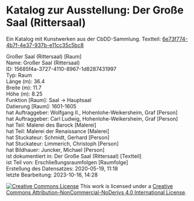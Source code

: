 # Katalog zur Ausstellung: Der Große Saal (Rittersaal)

Ein Katalog mit Kunstwerken aus der CbDD-Sammlung. Textteil: [6e73f774-4b7f-4e37-937b-e11cc35c5bc8](https://www.deckenmalerei.eu/42d06165-58e7-4653-bfe4-3d5f7091fc33#6e73f774-4b7f-4e37-937b-e11cc35c5bc8)

Großer Saal (Rittersaal) [Raum]<br/>
Name: Großer Saal (Rittersaal)<br/>
ID:	15685f4a-3727-4110-8967-1d8287431997<br/>
Typ: Raum<br/>
Länge (m): 36.4<br/>
Breite (m):	11.7<br/>
Höhe (m): 8.25<br/>
Funktion [Raum]: Saal -> Hauptsaal<br/>
Datierung [Raum]: 1601-1605<br/>
hat Auftraggeber: Wolfgang II., Hohenlohe-Weikersheim, Graf [Person]<br/>
hat Auftraggeber: Carl Ludwig, Hohenlohe-Weikersheim, Graf [Person]<br/>
hat Teil: Malerei des Barock [Malerei]<br/>
hat Teil: Malerei der Renaissance [Malerei]<br/>
hat Stuckateur:	Schmidt, Gerhard [Person]<br/>
hat Stuckateur:	Limmerich, Christoph [Person]<br/>
hat Bildhauer: Juncker, Michael [Person]<br/>
ist dokumentiert in: Der Große Saal (Rittersaal) [Textteil]<br/>
ist Teil von: Erschließungsraumfolgen [Raumfolge]<br/>
Erstellung des Datensatzes:	2020-05-19, 11:18<br/>
letzte Bearbeitung:	2023-10-16, 14:28

<a rel="license" href="https://creativecommons.org/licenses/by-nc-nd/4.0/"><img alt="Creative Commons License" style="border-width:0" src="https://licensebuttons.net/l/by-nc-nd/4.0/88x31.png" /></a> This work is licensed under a <a rel="license" href="https://creativecommons.org/licenses/by-nc-nd/4.0/">Creative Commons Attribution-NonCommercial-NoDerivs 4.0 International License</a>.

